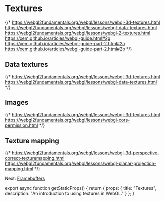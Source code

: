 
# Textures

{/*
  https://webgl2fundamentals.org/webgl/lessons/webgl-3d-textures.html
  https://webgl2fundamentals.org/webgl/lessons/webgl-data-textures.html
  https://webgl2fundamentals.org/webgl/lessons/webgl-2-textures.html
  https://xem.github.io/articles/webgl-guide.html#2g
  https://xem.github.io/articles/webgl-guide-part-2.html#2a
  https://xem.github.io/articles/webgl-guide-part-2.html#2b
*/}

## Data textures

{/*
  https://webgl2fundamentals.org/webgl/lessons/webgl-3d-textures.html
  https://webgl2fundamentals.org/webgl/lessons/webgl-data-textures.html
*/}

## Images

{/*
  https://webgl2fundamentals.org/webgl/lessons/webgl-3d-textures.html
  https://webgl2fundamentals.org/webgl/lessons/webgl-cors-permission.html
*/}

## Texture mapping

{/*
  https://webgl2fundamentals.org/webgl/lessons/webgl-3d-perspective-correct-texturemapping.html
  https://webgl2fundamentals.org/webgl/lessons/webgl-planar-projection-mapping.html
*/}

Next: [Framebuffers](/webgl/framebuffers)


export async function getStaticProps() {
  return {
    props: {
      title: "Textures",
      description: "An introduction to using textures in WebGL."
    }
  };
}
